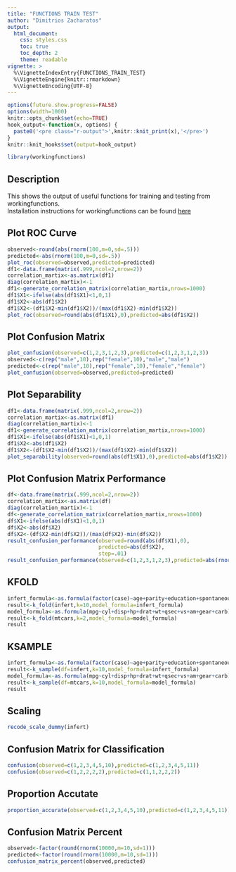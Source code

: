 ```yaml
---
title: "FUNCTIONS TRAIN TEST"
author: "Dimitrios Zacharatos"
output:
  html_document:
    css: styles.css
    toc: true
    toc_depth: 2
    theme: readable
vignette: >
  %\VignetteIndexEntry{FUNCTIONS_TRAIN_TEST}
  %\VignetteEngine{knitr::rmarkdown}
  %\VignetteEncoding{UTF-8}
---
```


```r
options(future.show.progress=FALSE)
options(width=1000)
knitr::opts_chunk$set(echo=TRUE)
hook_output<-function(x, options) {
  paste0('<pre class="r-output">',knitr::knit_print(x),'</pre>')
}
knitr::knit_hooks$set(output=hook_output)
```

```r
library(workingfunctions)
```

## Description
This shows the output of useful functions for training and testing from workingfunctions.  
Installation instructions for workingfunctions can be found [here](https://github.com/sedzinfo/workingfunctions)

## Plot ROC Curve
```r
observed<-round(abs(rnorm(100,m=0,sd=.5)))
predicted<-abs(rnorm(100,m=0,sd=.5))
plot_roc(observed=observed,predicted=predicted)
df1<-data.frame(matrix(.999,ncol=2,nrow=2))
correlation_martix<-as.matrix(df1)
diag(correlation_martix)<-1
df1<-generate_correlation_matrix(correlation_martix,nrows=1000)
df1$X1<-ifelse(abs(df1$X1)<1,0,1)
df1$X2<-abs(df1$X2)
df1$X2<-(df1$X2-min(df1$X2))/(max(df1$X2)-min(df1$X2))
plot_roc(observed=round(abs(df1$X1),0),predicted=abs(df1$X2))
```

## Plot Confusion Matrix
```r
plot_confusion(observed=c(1,2,3,1,2,3),predicted=c(1,2,3,1,2,3))
observed<-c(rep("male",10),rep("female",10),"male","male")
predicted<-c(rep("male",10),rep("female",10),"female","female")
plot_confusion(observed=observed,predicted=predicted)
```

## Plot Separability
```r
df1<-data.frame(matrix(.999,ncol=2,nrow=2))
correlation_martix<-as.matrix(df1)
diag(correlation_martix)<-1
df1<-generate_correlation_matrix(correlation_martix,nrows=1000)
df1$X1<-ifelse(abs(df1$X1)<1,0,1)
df1$X2<-abs(df1$X2)
df1$X2<-(df1$X2-min(df1$X2))/(max(df1$X2)-min(df1$X2))
plot_separability(observed=round(abs(df1$X1),0),predicted=abs(df1$X2))
```

## Plot Confusion Matrix Performance
```r
df<-data.frame(matrix(.999,ncol=2,nrow=2))
correlation_martix<-as.matrix(df)
diag(correlation_martix)<-1
df<-generate_correlation_matrix(correlation_martix,nrows=1000)
df$X1<-ifelse(abs(df$X1)<1,0,1)
df$X2<-abs(df$X2)
df$X2<-(df$X2-min(df$X2))/(max(df$X2)-min(df$X2))
result_confusion_performance(observed=round(abs(df$X1),0),
                             predicted=abs(df$X2),
                             step=.01)
result_confusion_performance(observed=c(1,2,3,1,2,3),predicted=abs(rnorm(6,0,sd=.1)))
```

## KFOLD
```r
infert_formula<-as.formula(factor(case)~age+parity+education+spontaneous+induced)
result<-k_fold(infert,k=10,model_formula=infert_formula)
model_formula<-as.formula(mpg~cyl+disp+hp+drat+wt+qsec+vs+am+gear+carb)
result<-k_fold(mtcars,k=2,model_formula=model_formula)
result
```

## KSAMPLE
```r
infert_formula<-as.formula(factor(case)~age+parity+education+spontaneous+induced)
result<-k_sample(df=infert,k=10,model_formula=infert_formula)
model_formula<-as.formula(mpg~cyl+disp+hp+drat+wt+qsec+vs+am+gear+carb)
result<-k_sample(df=mtcars,k=10,model_formula=model_formula)
result
```

## Scaling
```r
recode_scale_dummy(infert)
```

## Confusion Matrix for Classification
```r
confusion(observed=c(1,2,3,4,5,10),predicted=c(1,2,3,4,5,11))
confusion(observed=c(1,2,2,2,2),predicted=c(1,1,2,2,2))
```

## Proportion Accutate
```r
proportion_accurate(observed=c(1,2,3,4,5,10),predicted=c(1,2,3,4,5,11))
```

## Confusion Matrix Percent
```r
observed<-factor(round(rnorm(10000,m=10,sd=1)))
predicted<-factor(round(rnorm(10000,m=10,sd=1)))
confusion_matrix_percent(observed,predicted)
```







